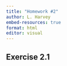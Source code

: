 ```yaml
---
title: "Homework #2"
author: L. Harvey 
embed-resources: true
format: html
editor: visual
---
```


## Exercise 2.1
